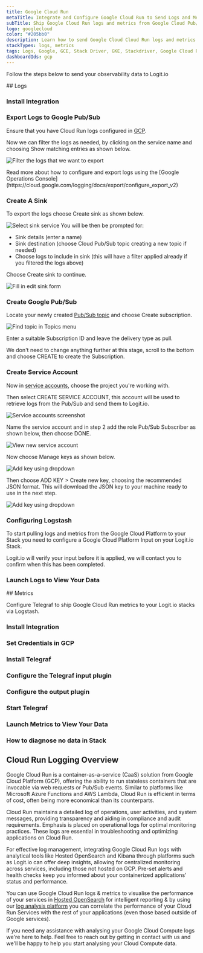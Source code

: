 ```yaml
---
title: Google Cloud Run
metaTitle: Integrate and Configure Google Cloud Run to Send Logs and Metrics
subTitle: Ship Google Cloud Run logs and metrics from Google Cloud Pub/Sub to Logit.io
logo: googlecloud
color: "#205bb0"
description: Learn how to send Google Cloud Cloud Run logs and metrics to your Logit.io & simplify your analysis.
stackTypes: logs, metrics
tags: Logs, Google, GCE, Stack Driver, GKE, Stackdriver, Google Cloud Run, GCP, Cloud Compute, Cloud Run, Telegraf, Metrics, Telemetry, OpenTelemetry, Instrumentation, Containerization, Containers
dashboardIds: gcp
---
```


Follow the steps below to send your observability data to Logit.io

<Steps>
  ## Logs
  
  ### Install Integration

  <InstallIntegration/>
  
  ### Export Logs to Google Pub/Sub

  Ensure that you have Cloud Run logs configured in [GCP](https://console.cloud.google.com/logs).

  Now we can filter the logs as needed, by clicking on the service name and choosing Show matching entries as shown below.

  ![Filter the logs that we want to export](@/images/integrations/google-pubsub/filter_logs.png)

  <Callout type="info">
    Read more about how to configure and export logs using the [Google Operations Console](https://cloud.google.com/logging/docs/export/configure_export_v2)
  </Callout>

  ### Create A Sink

  To export the logs choose Create sink as shown below.

  ![Select sink service](@/images/integrations/google-pubsub/gcp-ss2.png)
  You will be then be prompted for:
  - Sink details (enter a name)
  - Sink destination (choose Cloud Pub/Sub topic creating a new topic if needed)
  - Choose logs to include in sink (this will have a filter applied already if you filtered the logs above)

  Choose Create sink to continue.

  ![Fill in edit sink form](@/images/integrations/google-pubsub/gcp-ss3.png)

  ### Create Google Pub/Sub

  Locate your newly created [Pub/Sub topic](https://console.cloud.google.com/cloudpubsub/topic/) and choose Create subscription.

  ![Find topic in Topics menu](@/images/integrations/google-pubsub/gcp-ss5.png)
  
  Enter a suitable Subscription ID and leave the delivery type as pull.

  We don't need to change anything further at this stage, scroll to the bottom and choose CREATE to create the Subscription.

  ### Create Service Account

  Now in [service accounts](https://console.cloud.google.com/iam-admin/serviceaccounts), choose the project you're working with. 
      
  Then select CREATE SERVICE ACCOUNT, this account will be used to retrieve logs from the Pub/Sub and send them to Logit.io.

  ![Service accounts screenshot](@/images/integrations/google-pubsub/gcp-ss8.png)

  Name the service account and in step 2 add the role Pub/Sub Subscriber as shown below, then choose DONE.
  
  ![View new service account](@/images/integrations/google-pubsub/gcp-ss11.png)

  Now choose Manage keys as shown below.

  ![Add key using dropdown](@/images/integrations/google-pubsub/gcp-ss12.png)

  Then choose ADD KEY > Create new key, choosing the recommended JSON format. This will download the JSON key to your machine ready to use in the next step.

  ![Add key using dropdown](@/images/integrations/google-pubsub/gcp-ss13.png)

  ### Configuring Logstash

  To start pulling logs and metrics from the Google Cloud Platform to your Stack you need to configure a Google Cloud Platform Input on your Logit.io Stack.

  <ConfigurePubSub type="" utmSource="pubsubbeat" utmMedium="google" utmCampaign="googlecloudrun"/>

  <Callout type="info">
    Logit.io will verify your input before it is applied, we will contact you to confirm when this has been completed.
  </Callout>

  ### Launch Logs to View Your Data

  <LaunchVisualizer type="logs" />
</Steps>

<Steps>
  ## Metrics

  Configure Telegraf to ship Google Cloud Run metrics to your Logit.io stacks via Logstash.
  
  ### Install Integration

  <InstallIntegration/>

  ### Set Credentials in GCP

  <SetGCPCredentials intro="Google Cloud Run emerges as a unique collection of services nested within Google Cloud. It's specifically devised for the development, deployment, and management of containers, stimulating secure and efficient communication among diverse software units within a cloud-oriented ecosystem."/>
  
  ### Install Telegraf

  <InstallTelegraf />

  ### Configure the Telegraf input plugin

  <TelegrafStackDriverInput metric_type="run.googleapis.com"/>

  ### Configure the output plugin

  <TelegrafOutputPlugin />

  ### Start Telegraf

  <StartTelegraf />

  ### Launch Metrics to View Your Data

  <LaunchVisualizer type="metrics" />

  ### How to diagnose no data in Stack

  <DiagnoseNoData />
</Steps>

## Cloud Run Logging Overview

Google Cloud Run is a container-as-a-service (CaaS) solution from Google Cloud Platform (GCP), offering the ability to run stateless containers 
that are invocable via web requests or Pub/Sub events. Similar to platforms like Microsoft Azure Functions and AWS Lambda, Cloud Run is efficient 
in terms of cost, often being more economical than its counterparts.

Cloud Run maintains a detailed log of operations, user activities, and system messages, providing transparency and aiding in compliance and 
audit requirements. Emphasis is placed on operational logs for optimal monitoring practices. These logs are essential in troubleshooting 
and optimizing applications on Cloud Run.

For effective log management, integrating Google Cloud Run logs with analytical tools like Hosted OpenSearch and Kibana through platforms 
such as Logit.io can offer deep insights, allowing for centralized monitoring across services, including those not hosted on GCP. 
Pre-set alerts and health checks keep you informed about your containerized applications' status and performance.
    
You can use Google Cloud Run logs & metrics to visualise the performance of your services in 
[Hosted OpenSearch](https://logit.io/platform/features/hosted-kibana/) for intelligent reporting & by using our 
[log analysis platform](https://logit.io/solutions/analysis/log-analysis) you can correlate the performance of your Cloud Run Services 
with the rest of your applications (even those based outside of Google services).

If you need any assistance with analysing your Google Cloud Compute logs we're here to help. Feel free to reach out by getting in contact 
with us <IntercomButton text="via live chat" /> and we'll be happy to help you start analysing your Cloud Compute data.